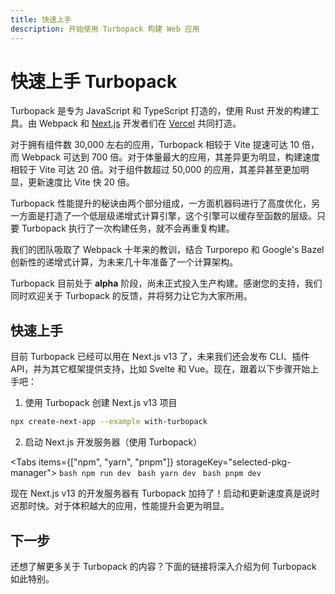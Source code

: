 ```yaml
---
title: 快速上手
description: 开始使用 Turbopack 构建 Web 应用
---
```



# 快速上手 Turbopack

Turbopack 是专为 JavaScript 和 TypeScript 打造的，使用 Rust 开发的构建工具。由 Webpack 和 [Next.js](https://nextjs.org/) 开发者们在 [Vercel](https://vercel.com/) 共同打造。

对于拥有组件数 30,000 左右的应用，Turbopack 相较于 Vite 提速可达 10 倍，而 Webpack 可达到 700 倍。对于体量最大的应用，其差异更为明显，构建速度相较于 Vite 可达 20 倍。对于组件数超过 50,000 的应用，其差异甚至更加明显，更新速度比 Vite 快 20 倍。

Turbopack 性能提升的秘诀由两个部分组成，一方面机器码进行了高度优化，另一方面是打造了一个低层级递增式计算引擎，这个引擎可以缓存至函数的层级。只要 Turbopack 执行了一次构建任务，就不会再重复构建。

我们的团队吸取了 Webpack 十年来的教训，结合 Turporepo 和 Google&apos;s Bazel 创新性的递增式计算，为未来几十年准备了一个计算架构。

<Callout type="error">
    Turbopack 目前处于 <strong>alpha</strong> 阶段，尚未正式投入生产构建。感谢您的支持，我们同时欢迎关于 Turbopack 的反馈，并将努力让它为大家所用。
</Callout>

## 快速上手

目前 Turbopack 已经可以用在 Next.js v13 了，未来我们还会发布 CLI、插件 API，并为其它框架提供支持，比如 Svelte 和 Vue。现在，跟着以下步骤开始上手吧：

1. 使用 Turbopack 创建 Next.js v13 项目

```bash
npx create-next-app --example with-turbopack
```

2. 启动 Next.js 开发服务器（使用 Turbopack）

  <Tabs items={["npm", "yarn", "pnpm"]} storageKey="selected-pkg-manager">
    <Tab>
      ```bash
      npm run dev
      ```
    </Tab>
    <Tab>
      ```bash
      yarn dev
      ```
    </Tab>
    <Tab>
      ```bash
      pnpm dev
      ```
    </Tab>
  </Tabs>

现在 Next.js v13 的开发服务器有 Turbopack 加持了！启动和更新速度真是说时迟那时快。对于体积越大的应用，性能提升会更为明显。

## 下一步

还想了解更多关于 Turbopack 的内容？下面的链接将深入介绍为何 Turbopack 如此特别。

<TurbopackQuickstartArea />
